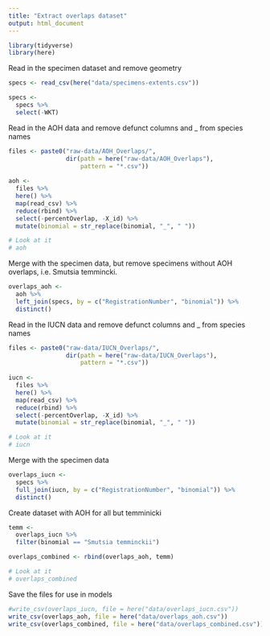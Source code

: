 ```yaml
---
title: "Extract overlaps dataset"
output: html_document
---
```


```r
library(tidyverse)
library(here)
```
Read in the specimen dataset and remove geometry
```r
specs <- read_csv(here("data/specimens-extents.csv"))

specs <- 
  specs %>%
  select(-WKT)
```
Read in the AOH data and remove defunct columns and _ from species names
```r
files <- paste0("raw-data/AOH_Overlaps/", 
                dir(path = here("raw-data/AOH_Overlaps"), 
                    pattern = "*.csv"))
  
aoh <- 
  files %>%
  here() %>%
  map(read_csv) %>%    
  reduce(rbind) %>%
  select(-percentOverlap, -X_id) %>%
  mutate(binomial = str_replace(binomial, "_", " "))

# Look at it
# aoh
```

Merge with the specimen data, but remove specimens without AOH overlaps, i.e. Smutsia temmincki.
```r
overlaps_aoh <- 
  aoh %>%
  left_join(specs, by = c("RegistrationNumber", "binomial")) %>%
  distinct()
```

Read in the IUCN data and remove defunct columns and _ from species names
```r
files <- paste0("raw-data/IUCN_Overlaps/", 
                dir(path = here("raw-data/IUCN_Overlaps"), 
                    pattern = "*.csv"))
  
iucn <- 
  files %>%
  here() %>%
  map(read_csv) %>%    
  reduce(rbind) %>%
  select(-percentOverlap, -X_id) %>%
  mutate(binomial = str_replace(binomial, "_", " "))

# Look at it
# iucn
```

Merge with the specimen data
```r
overlaps_iucn <- 
  specs %>%
  full_join(iucn, by = c("RegistrationNumber", "binomial")) %>%
  distinct()
```

Create dataset with AOH for all but temminicki
```r
temm <- 
  overlaps_iucn %>%
  filter(binomial == "Smutsia temminckii")

overlaps_combined <- rbind(overlaps_aoh, temm)

# Look at it
# overlaps_combined
```

Save the files for use in models
```r
#write_csv(overlaps_iucn, file = here("data/overlaps_iucn.csv"))
write_csv(overlaps_aoh, file = here("data/overlaps_aoh.csv"))
write_csv(overlaps_combined, file = here("data/overlaps_combined.csv"))
```